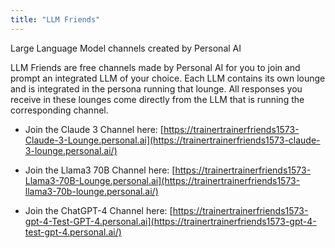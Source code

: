 ```yaml
---
title: "LLM Friends"
---
```


Large Language Model channels created by Personal AI

LLM Friends are free channels made by Personal AI for you to join and prompt an integrated LLM of your choice. Each LLM contains its own lounge and is integrated in the persona running that lounge. All responses you receive in these lounges come directly from the LLM that is running the corresponding channel.

* Join the Claude 3 Channel here: [https://trainertrainerfriends1573-Claude-3-Lounge.personal.ai](https://trainertrainerfriends1573-claude-3-lounge.personal.ai/)​

* Join the Llama3 70B Channel here: [https://trainertrainerfriends1573-Llama3-70B-Lounge.personal.ai](https://trainertrainerfriends1573-llama3-70b-lounge.personal.ai/)​

* Join the ChatGPT-4 Channel here: [https://trainertrainerfriends1573-gpt-4-Test-GPT-4.personal.ai](https://trainertrainerfriends1573-gpt-4-test-gpt-4.personal.ai/)

